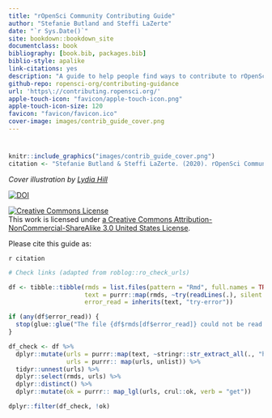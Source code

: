 ```yaml
--- 
title: "rOpenSci Community Contributing Guide"
author: "Stefanie Butland and Steffi LaZerte"
date: "`r Sys.Date()`"
site: bookdown::bookdown_site
documentclass: book
bibliography: [book.bib, packages.bib]
biblio-style: apalike
link-citations: yes
description: "A guide to help people find ways to contribute to rOpenSci"
github-repo: ropensci-org/contributing-guidance
url: 'https\://contributing.ropensci.org/'
apple-touch-icon: "favicon/apple-touch-icon.png"
apple-touch-icon-size: 120
favicon: "favicon/favicon.ico"
cover-image: images/contrib_guide_cover.png
---
```


# {-}

```r
knitr::include_graphics("images/contrib_guide_cover.png")
citation <- "Stefanie Butland & Steffi LaZerte. (2020). rOpenSci Community Contributing Guide (Version v0.1.0). Zenodo. http://doi.org/10.5281/zenodo.4000532"
```

*Cover illustration by [Lydia Hill](https://www.lydiakahill.com/)*



<a href="https://doi.org/10.5281/zenodo.4000531"><img src="https://zenodo.org/badge/DOI/10.5281/zenodo.4000531.svg?branch=master" alt="DOI"></a>

<a rel="license" href="https://creativecommons.org/licenses/by-nc-sa/3.0/us/"><img alt="Creative Commons License" style="border-width:0" src="https://i.creativecommons.org/l/by-nc-sa/3.0/us/88x31.png" /></a><br /> This work is licensed under [a Creative Commons Attribution-NonCommercial-ShareAlike 3.0 United States License](https://creativecommons.org/licenses/by-nc-sa/3.0/us/).

Please cite this guide as: 

`r citation`


```r
# Check links (adapted from roblog::ro_check_urls)

df <- tibble::tibble(rmds = list.files(pattern = "Rmd", full.names = TRUE),
                     text = purrr::map(rmds, ~try(readLines(.), silent = TRUE)),
                     error_read = inherits(text, "try-error"))

if (any(df$error_read)) {
  stop(glue::glue("The file {df$rmds[df$error_read]} could not be read."))
}

df_check <- df %>%
  dplyr::mutate(urls = purrr::map(text, ~stringr::str_extract_all(., "http[s]*\\:[^ \\)\\]\"\\>]*")),
                urls = purrr:: map(urls, unlist)) %>%
  tidyr::unnest(urls) %>%
  dplyr::select(rmds, urls) %>%
  dplyr::distinct() %>%
  dplyr::mutate(ok = purrr:: map_lgl(urls, crul::ok, verb = "get"))

dplyr::filter(df_check, !ok)
```



